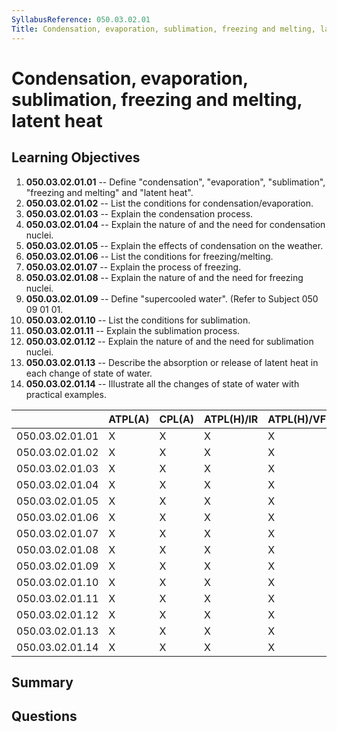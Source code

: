 ```yaml
---
SyllabusReference: 050.03.02.01
Title: Condensation, evaporation, sublimation, freezing and melting, latent heat
---
```


# Condensation, evaporation, sublimation, freezing and melting, latent heat

## Learning Objectives

1. **050.03.02.01.01** -- Define "condensation", "evaporation", "sublimation",
   "freezing and melting" and "latent heat".
2. **050.03.02.01.02** -- List the conditions for condensation/evaporation.
3. **050.03.02.01.03** -- Explain the condensation process.
4. **050.03.02.01.04** -- Explain the nature of and the need for condensation
   nuclei.
5. **050.03.02.01.05** -- Explain the effects of condensation on the weather.
6. **050.03.02.01.06** -- List the conditions for freezing/melting.
7. **050.03.02.01.07** -- Explain the process of freezing.
8. **050.03.02.01.08** -- Explain the nature of and the need for freezing
   nuclei.
9. **050.03.02.01.09** -- Define "supercooled water". (Refer to Subject 050 09
   01 01.
10. **050.03.02.01.10** -- List the conditions for sublimation.
11. **050.03.02.01.11** -- Explain the sublimation process.
12. **050.03.02.01.12** -- Explain the nature of and the need for sublimation
    nuclei.
13. **050.03.02.01.13** -- Describe the absorption or release of latent heat in
    each change of state of water.
14. **050.03.02.01.14** -- Illustrate all the changes of state of water with
    practical examples.

|                 | ATPL(A) | CPL(A) | ATPL(H)/IR | ATPL(H)/VFR | CPL(H) | IR  | CBIR(A) |
| --------------- | ------- | ------ | ---------- | ----------- | ------ | --- | ------- |
| 050.03.02.01.01 | X       | X      | X          | X           | X      | X   | X       |
| 050.03.02.01.02 | X       | X      | X          | X           | X      | X   | X       |
| 050.03.02.01.03 | X       | X      | X          | X           | X      | X   | X       |
| 050.03.02.01.04 | X       | X      | X          | X           | X      | X   | X       |
| 050.03.02.01.05 | X       | X      | X          | X           | X      | X   | X       |
| 050.03.02.01.06 | X       | X      | X          | X           | X      | X   | X       |
| 050.03.02.01.07 | X       | X      | X          | X           | X      | X   | X       |
| 050.03.02.01.08 | X       | X      | X          | X           | X      | X   | X       |
| 050.03.02.01.09 | X       | X      | X          | X           | X      | X   | X       |
| 050.03.02.01.10 | X       | X      | X          | X           | X      | X   | X       |
| 050.03.02.01.11 | X       | X      | X          | X           | X      | X   | X       |
| 050.03.02.01.12 | X       | X      | X          | X           | X      | X   | X       |
| 050.03.02.01.13 | X       | X      | X          | X           | X      | X   | X       |
| 050.03.02.01.14 | X       | X      | X          | X           | X      | X   | X       |

## Summary

## Questions
